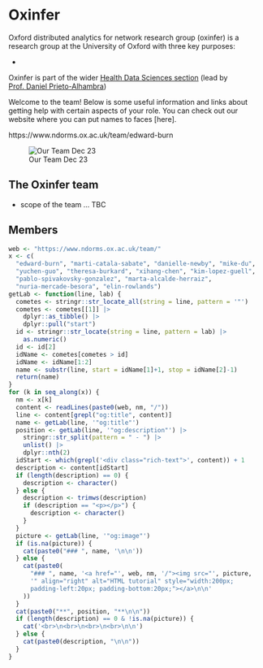 # Oxinfer

Oxford distributed analytics for network research group (oxinfer) is a research group at the University of Oxford with three key purposes:

- 

Oxinfer is part of the wider [Health Data Sciences section](https://www.ndorms.ox.ac.uk/research/research-groups/Musculoskeletal-Pharmacoepidemiology) (lead by [Prof. Daniel Prieto-Alhambra](https://www.ndorms.ox.ac.uk/team/daniel-prieto-alhambra))

Welcome to the team! Below is some useful information and links about getting help with certain aspects of your role. You can check out our website where you can put names to faces [here].


https://www.ndorms.ox.ac.uk/team/edward-burn

![Our Team Dec 23](images/team_dec23.jpg)

## The Oxinfer team

-   scope of the team ... TBC

## Members

```r
web <- "https://www.ndorms.ox.ac.uk/team/"
x <- c(
  "edward-burn", "marti-catala-sabate", "danielle-newby", "mike-du", 
  "yuchen-guo", "theresa-burkard", "xihang-chen", "kim-lopez-guell",
  "pablo-spivakovsky-gonzalez", "marta-alcalde-herraiz",
  "nuria-mercade-besora", "elin-rowlands")
getLab <- function(line, lab) {
  cometes <- stringr::str_locate_all(string = line, pattern = '"')
  cometes <- cometes[[1]] |> 
    dplyr::as_tibble() |> 
    dplyr::pull("start")
  id <- stringr::str_locate(string = line, pattern = lab) |> 
    as.numeric()
  id <- id[2]
  idName <- cometes[cometes > id]
  idName <- idName[1:2]
  name <- substr(line, start = idName[1]+1, stop = idName[2]-1)
  return(name)
}
for (k in seq_along(x)) {
  nm <- x[k]
  content <- readLines(paste0(web, nm, "/"))
  line <- content[grepl("og:title", content)]
  name <- getLab(line, '"og:title"')
  position <- getLab(line, '"og:description"') |>
    stringr::str_split(pattern = " - ") |>
    unlist() |>
    dplyr::nth(2)
  idStart <- which(grepl('<div class="rich-text">', content)) + 1
  description <- content[idStart]
  if (length(description) == 0) {
    description <- character()
  } else {
    description <- trimws(description)
    if (description == "<p></p>") {
      description <- character()
    }
  }
  picture <- getLab(line, '"og:image"')
  if (is.na(picture)) {
    cat(paste0("### ", name, '\n\n'))
  } else {
    cat(paste0(
      "### ", name, '<a href="', web, nm, '/"><img src="', picture, 
      '" align="right" alt="HTML tutorial" style="width:200px; 
      padding-left:20px; padding-bottom:20px;"></a>\n\n'
    ))
  }
  cat(paste0("**", position, "**\n\n"))
  if (length(description) == 0 & !is.na(picture)) {
    cat('<br>\n<br>\n<br>\n<br>\n\n')
  } else {
    cat(paste0(description, "\n\n"))
  }
}
```

